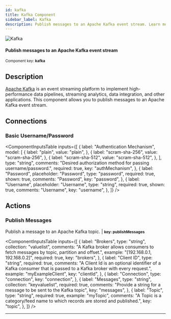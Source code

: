 ```yaml
---
id: kafka
title: Kafka Component
sidebar_label: Kafka
description: Publish messages to an Apache Kafka event stream. Learn more about using Prismatic's Kafka component.
---
```


[//]: # "DO NOT EDIT THIS FILE MANUALLY."
[//]: # "This file was auto generated using scripts in docusaurus/scripts/components/"


<div className="avatar">
  <div className="avatar__photo-link avatar__photo avatar__photo--lg">
    <img src="/docs/img/components/icons/60/a2Fma2E=.png" alt="Kafka" />
  </div>
  <div className="avatar__intro">
    <h4 className="avatar__name">
      Publish messages to an Apache Kafka event stream
    </h4>
    <small className="avatar__subtitle">
      Component key: <b>kafka</b>
    </small>
  </div>
</div>

## Description

[Apache Kafka](https://kafka.apache.org/) is an event streaming platform to implement high-performance data pipelines, streaming analytics, data integration, and other applications.
This component allows you to publish messages to an Apache Kafka event stream.

## Connections

### Basic Username/Password

<ComponentInputsTable
  inputs={[
    {
      label: "Authentication Mechanism",
      model: [
        {
          label: "plain",
          value: "plain",
        },
        {
          label: "scram-sha-256",
          value: "scram-sha-256",
        },
        {
          label: "scram-sha-512",
          value: "scram-sha-512",
        },
      ],
      type: "string",
      comments: "Desired authorization method for passing username/password.",
      required: true,
      key: "authMechanism",
    },
    {
      label: "Password",
      placeholder: "Password",
      type: "password",
      required: true,
      shown: true,
      comments: "Password",
      key: "password",
    },
    {
      label: "Username",
      placeholder: "Username",
      type: "string",
      required: true,
      shown: true,
      comments: "Username",
      key: "username",
    },
  ]}
/>

## Actions

<div id="publishmessages" />

### Publish Messages

Publish a message to an Apache Kafka topic. | <small><b>key: publishMessages</b></small>

<ComponentInputsTable
  inputs={[
    {
      label: "Brokers",
      type: "string",
      collection: "valuelist",
      comments:
        "A Kafka broker allows consumers to fetch messages by topic, partition and offset.",
      example: "[192.168.0.1, 192.168.0.2]",
      required: true,
      key: "brokers",
    },
    {
      label: "Client ID",
      type: "string",
      required: true,
      comments:
        "A Client Id is an optional identifier of a Kafka consumer that is passed to a Kafka broker with every request.",
      example: "myExampleClient",
      key: "clientId",
    },
    {
      label: "Connection",
      type: "connection",
      key: "connection",
    },
    {
      label: "Messages",
      type: "string",
      collection: "keyvaluelist",
      required: true,
      comments: "Provide a string for a message to be sent to the Kafka topic",
      key: "messages",
    },
    {
      label: "Topic",
      type: "string",
      required: true,
      example: "myTopic",
      comments:
        "A Topic is a category/feed name to which records are stored and published.",
      key: "topic",
    },
  ]}
/>

<hr className="componentActionSeparator" />

